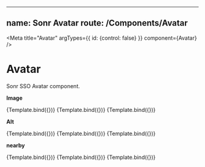 <!-- Avatar.stories.mdx -->


---
name: Sonr Avatar
route: /Components/Avatar
---

<Meta
  title="Avatar"
  argTypes={{ id: {control: false} }}
  component={Avatar}
/>

# Avatar
Sonr SSO Avatar component.


**Image**

<Canvas>
  <Story name="Large" args={{ src: 'https://cdn.pixabay.com/photo/2016/08/08/09/17/avatar-1577909_960_720.png', alt: 'JD', size: "lg" }}>
    {Template.bind({})}
  </Story>
  <Story name="Medium" args={{ src: 'https://cdn.pixabay.com/photo/2016/08/08/09/17/avatar-1577909_960_720.png', alt: 'JD' }}>
    {Template.bind({})}
  </Story>
  <Story name="small" args={{ src: 'https://cdn.pixabay.com/photo/2016/08/08/09/17/avatar-1577909_960_720.png', alt: 'JD', size: "sm" }}>
    {Template.bind({})}
  </Story>
</Canvas>

**Alt**

<Canvas>
  <Story name="Alt Large" args={{ alt: 'JD', size: "lg" }}>
    {Template.bind({})}
  </Story>
  <Story name="Alt Medium" args={{ alt: 'JD' }}>
    {Template.bind({})}
  </Story>
  <Story name="Alt small" args={{ alt: 'JD', size: "sm" }}>
    {Template.bind({})}
  </Story>
</Canvas>

**nearby**

<Canvas>
  <Story name="Nearby Large" args={{ alt: 'JD', nearby: true, size: "lg" }}>
    {Template.bind({})}
  </Story>
  <Story name="Nearby Medium" args={{ alt: 'JD', nearby: true }}>
    {Template.bind({})}
  </Story>
  <Story name="Nearby small" args={{ alt: 'JD', nearby: true, size: "sm" }}>
    {Template.bind({})}
  </Story>
</Canvas>
